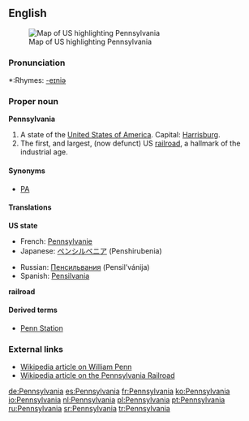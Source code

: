==English==
[[Image:Map of USA highlighting Pennsylvania.png|thumb|right|Map of US highlighting Pennsylvania]]

===Pronunciation===
*:Rhymes: [[Rhymes:English:-eɪniə|-eɪniə]]

===Proper noun===
'''Pennsylvania'''

# A state of the [[United States of America]]. Capital: [[Harrisburg]].
# The first, and largest, (now defunct) US [[railroad]], a hallmark of the industrial age.

====Synonyms====
*{{italbrac-colon|US state}} [[PA]]

====Translations====
'''US state'''
{{top}}
*French: [[Pennsylvanie]]
*Japanese: [[ペンシルベニア]] (Penshirubenia)
{{mid}}
*Russian: [[Пенсильвания]] (Pensil’vánija) {{f}}
*Spanish: [[Pensilvania]] {{f}}
{{bottom}}

'''railroad'''
{{top}}
{{mid}}
{{bottom}}

====Derived terms====
*[[Penn Station]]

===External links===
{{pedialite}}
*[[:w:William Penn|Wikipedia article on William Penn]]
*[[:w:Pennsylvania Railroad|Wikipedia article on the Pennsylvania Railroad]]

[[de:Pennsylvania]]
[[es:Pennsylvania]]
[[fr:Pennsylvania]]
[[ko:Pennsylvania]]
[[io:Pennsylvania]]
[[nl:Pennsylvania]]
[[pl:Pennsylvania]]
[[pt:Pennsylvania]]
[[ru:Pennsylvania]]
[[sr:Pennsylvania]]
[[tr:Pennsylvania]]